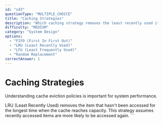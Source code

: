 ```yaml
---
id: "sd3"
questionType: "MULTIPLE_CHOICE"
title: "Caching Strategies"
description: "Which caching strategy removes the least recently used item when the cache is full?"
difficulty: "MEDIUM"
category: "System Design"
options:
  - "FIFO (First In First Out)"
  - "LRU (Least Recently Used)"
  - "LFU (Least Frequently Used)"
  - "Random Replacement"
correctAnswer: 1
---
```


# Caching Strategies

Understanding cache eviction policies is important for system performance.

LRU (Least Recently Used) removes the item that hasn't been accessed for the longest time when the cache reaches capacity. This strategy assumes recently accessed items are more likely to be accessed again.
\`\`\`
